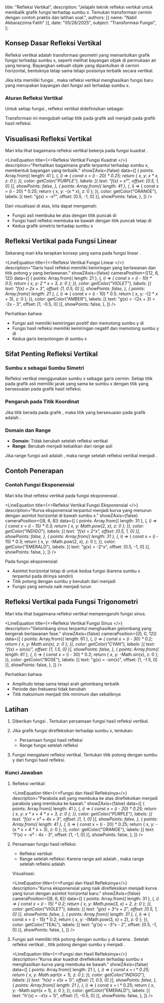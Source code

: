   title: "Refleksi Vertikal",
  description: "Jelajahi teknik refleksi vertikal untuk membalik grafik fungsi terhadap sumbu x. Temukan transformasi cermin dengan contoh praktis dan latihan soal.",
  authors: [{ name: "Nabil Akbarazzima Fatih" }],
  date: "05/26/2025",
  subject: "Transformasi Fungsi",
};


## Konsep Dasar Refleksi Vertikal

Refleksi vertikal adalah transformasi geometri yang memantulkan grafik fungsi terhadap sumbu x, seperti melihat bayangan objek di permukaan air yang tenang. Bayangkan sebuah objek yang dipantulkan di cermin horizontal, bentuknya tetap sama tetapi posisinya terbalik secara vertikal.

Jika kita memiliki fungsi <InlineMath math="f(x)" />, maka refleksi vertikal menghasilkan fungsi baru <InlineMath math="g(x) = -f(x)" /> yang merupakan bayangan dari fungsi asli terhadap sumbu x.

### Aturan Refleksi Vertikal

Untuk setiap fungsi <InlineMath math="f(x)" />, refleksi vertikal didefinisikan sebagai:

<BlockMath math="g(x) = -f(x)" />

Transformasi ini mengubah setiap titik <InlineMath math="(x, y)" /> pada grafik asli menjadi <InlineMath math="(x, -y)" /> pada grafik hasil refleksi.

## Visualisasi Refleksi Vertikal

Mari kita lihat bagaimana refleksi vertikal bekerja pada fungsi kuadrat <InlineMath math="f(x) = x^2" />.

<LineEquation
  title={<>Refleksi Vertikal Fungsi Kuadrat <InlineMath math="f(x) = x^2" /></>}
  description="Perhatikan bagaimana grafik terpantul terhadap sumbu x, membentuk bayangan yang terbalik."
  showZAxis={false}
  data={[
    {
      points: Array.from({ length: 41 }, (_, i) => {
        const x = (i - 20) * 0.25;
        return { x, y: x * x, z: 0 };
      }),
      color: getColor("PURPLE"),
      labels: [{ text: "f(x) = x²", offset: [0.5, 1, 0] }],
      showPoints: false,
    },
    {
      points: Array.from({ length: 41 }, (_, i) => {
        const x = (i - 20) * 0.25;
        return { x, y: -(x * x), z: 0 };
      }),
      color: getColor("ORANGE"),
      labels: [{ text: "g(x) = -x²", offset: [0.5, -1, 0] }],
      showPoints: false,
    },
  ]}
/>

Dari visualisasi di atas, kita dapat mengamati:
- Fungsi asli <InlineMath math="f(x) = x^2" /> membuka ke atas dengan titik puncak di <InlineMath math="(0, 0)" />
- Fungsi hasil refleksi <InlineMath math="g(x) = -x^2" /> membuka ke bawah dengan titik puncak tetap di <InlineMath math="(0, 0)" />
- Kedua grafik simetris terhadap sumbu x

## Refleksi Vertikal pada Fungsi Linear

Sekarang mari kita terapkan konsep yang sama pada fungsi linear <InlineMath math="f(x) = 2x + 3" />.

<LineEquation
  title={<>Refleksi Vertikal Fungsi Linear <InlineMath math="f(x) = 2x + 3" /></>}
  description="Garis hasil refleksi memiliki kemiringan yang berlawanan dan titik potong y yang berlawanan."
  showZAxis={false}
  cameraPosition={[12, 6, 12]}
  data={[
    {
      points: Array.from({ length: 21 }, (_, i) => {
        const x = (i - 10) * 0.5;
        return { x, y: 2 * x + 3, z: 0 };
      }),
      color: getColor("VIOLET"),
      labels: [{ text: "f(x) = 2x + 3", offset: [1, 0.5, 0] }],
      showPoints: false,
    },
    {
      points: Array.from({ length: 21 }, (_, i) => {
        const x = (i - 10) * 0.5;
        return { x, y: -(2 * x + 3), z: 0 };
      }),
      color: getColor("AMBER"),
      labels: [{ text: "g(x) = -(2x + 3) = -2x - 3", offset: [1, -0.5, 0] }],
      showPoints: false,
    },
  ]}
/>

Perhatikan bahwa:
- Fungsi asli <InlineMath math="f(x) = 2x + 3" /> memiliki kemiringan positif dan memotong sumbu y di <InlineMath math="(0, 3)" />
- Fungsi hasil refleksi <InlineMath math="g(x) = -2x - 3" /> memiliki kemiringan negatif dan memotong sumbu y di <InlineMath math="(0, -3)" />
- Kedua garis berpotongan di sumbu x

## Sifat Penting Refleksi Vertikal

### Sumbu x sebagai Sumbu Simetri

Refleksi vertikal menggunakan sumbu x sebagai garis cermin. Setiap titik pada grafik asli memiliki jarak yang sama ke sumbu x dengan titik yang bersesuaian pada grafik hasil refleksi.

### Pengaruh pada Titik Koordinat

Jika titik <InlineMath math="(a, b)" /> berada pada grafik <InlineMath math="f(x)" />, maka titik yang bersesuaian pada grafik <InlineMath math="-f(x)" /> adalah <InlineMath math="(a, -b)" />.

### Domain dan Range

- **Domain**: Tidak berubah setelah refleksi vertikal
- **Range**: Berubah menjadi kebalikan dari range asli

Jika range fungsi asli adalah <InlineMath math="[c, d]" />, maka range setelah refleksi vertikal menjadi <InlineMath math="[-d, -c]" />.

## Contoh Penerapan

### Contoh Fungsi Eksponensial

Mari kita lihat refleksi vertikal pada fungsi eksponensial <InlineMath math="f(x) = 2^x" />.

<LineEquation
  title={<>Refleksi Vertikal Fungsi Eksponensial <InlineMath math="f(x) = 2^x" /></>}
  description="Kurva eksponensial terpantul menjadi kurva yang menurun dengan asimtot horizontal di bawah sumbu x."
  showZAxis={false}
  cameraPosition={[8, 6, 8]}
  data={[
    {
      points: Array.from({ length: 31 }, (_, i) => {
        const x = (i - 15) * 0.3;
        return { x, y: Math.pow(2, x), z: 0 };
      }),
      color: getColor("INDIGO"),
      labels: [{ text: "f(x) = 2^x", offset: [0.5, 1, 0] }],
      showPoints: false,
    },
    {
      points: Array.from({ length: 31 }, (_, i) => {
        const x = (i - 15) * 0.3;
        return { x, y: -Math.pow(2, x), z: 0 };
      }),
      color: getColor("EMERALD"),
      labels: [{ text: "g(x) = -2^x", offset: [0.5, -1, 0] }],
      showPoints: false,
    },
  ]}
/>

Pada fungsi eksponensial:
- Asimtot horizontal tetap di <InlineMath math="y = 0" /> untuk kedua fungsi (karena sumbu x terpantul pada dirinya sendiri)
- Titik potong dengan sumbu y berubah dari <InlineMath math="(0, 1)" /> menjadi <InlineMath math="(0, -1)" />
- Fungsi yang semula naik menjadi turun

## Refleksi Vertikal pada Fungsi Trigonometri

Mari kita lihat bagaimana refleksi vertikal mempengaruhi fungsi sinus.

<LineEquation
  title={<>Refleksi Vertikal Fungsi Sinus <InlineMath math="f(x) = \sin(x)" /></>}
  description="Gelombang sinus terpantul menghasilkan gelombang yang bergerak berlawanan fase."
  showZAxis={false}
  cameraPosition={[0, 0, 12]}
  data={[
    {
      points: Array.from({ length: 61 }, (_, i) => {
        const x = (i - 30) * 0.2;
        return { x, y: Math.sin(x), z: 0 };
      }),
      color: getColor("CYAN"),
      labels: [{ text: "f(x) = sin(x)", offset: [1, 1.5, 0] }],
      showPoints: false,
    },
    {
      points: Array.from({ length: 61 }, (_, i) => {
        const x = (i - 30) * 0.2;
        return { x, y: -Math.sin(x), z: 0 };
      }),
      color: getColor("ROSE"),
      labels: [{ text: "g(x) = -sin(x)", offset: [1, -1.5, 0] }],
      showPoints: false,
    },
  ]}
/>

Perhatikan bahwa:
- Amplitudo tetap sama tetapi arah gelombang terbalik
- Periode dan frekuensi tidak berubah
- Titik maksimum menjadi titik minimum dan sebaliknya

## Latihan

1. Diberikan fungsi <InlineMath math="f(x) = x^2 + 4x + 3" />. Tentukan persamaan fungsi hasil refleksi vertikal.

2. Jika grafik fungsi <InlineMath math="g(x) = 3^x + 2" /> direfleksikan terhadap sumbu x, tentukan:
   - Persamaan fungsi hasil refleksi
   - Range fungsi setelah refleksi

3. Fungsi <InlineMath math="h(x) = \sqrt{x + 1}" /> mengalami refleksi vertikal. Tentukan titik potong dengan sumbu y dari fungsi hasil refleksi.

### Kunci Jawaban

1. Refleksi vertikal: <InlineMath math="f'(x) = -f(x) = -(x^2 + 4x + 3) = -x^2 - 4x - 3" />

   <LineEquation
     title={<>Fungsi <InlineMath math="f(x) = x^2 + 4x + 3" /> dan Hasil Refleksinya</>}
     description="Parabola asli yang membuka ke atas direfleksikan menjadi parabola yang membuka ke bawah."
     showZAxis={false}
     data={[
       {
         points: Array.from({ length: 41 }, (_, i) => {
           const x = (i - 20) * 0.25;
           return { x, y: x * x + 4 * x + 3, z: 0 };
         }),
         color: getColor("PURPLE"),
         labels: [{ text: "f(x) = x² + 4x + 3", offset: [1, 1, 0] }],
         showPoints: false,
       },
       {
         points: Array.from({ length: 41 }, (_, i) => {
           const x = (i - 20) * 0.25;
           return { x, y: -(x * x + 4 * x + 3), z: 0 };
         }),
         color: getColor("ORANGE"),
         labels: [{ text: "f'(x) = -x² - 4x - 3", offset: [1, -1, 0] }],
         showPoints: false,
       },
     ]}
   />

2. Persamaan fungsi hasil refleksi:
    
   - Refleksi vertikal: <InlineMath math="g'(x) = -(3^x + 2) = -3^x - 2" />
   - Range setelah refleksi: Karena range asli <InlineMath math="g(x) = 3^x + 2" /> adalah <InlineMath math="(2, \infty)" />, maka range setelah refleksi adalah <InlineMath math="(-\infty, -2)" />

   Visualisasi:

   <LineEquation
     title={<>Fungsi <InlineMath math="g(x) = 3^x + 2" /> dan Hasil Refleksinya</>}
     description="Kurva eksponensial yang naik direfleksikan menjadi kurva yang turun dengan asimtot horizontal baru."
     showZAxis={false}
     cameraPosition={[8, 6, 8]}
     data={[
       {
         points: Array.from({ length: 31 }, (_, i) => {
           const x = (i - 15) * 0.2;
           return { x, y: Math.pow(3, x) + 2, z: 0 };
         }),
         color: getColor("VIOLET"),
         labels: [{ text: "g(x) = 3^x + 2", offset: [0.5, 1, 0] }],
         showPoints: false,
       },
       {
         points: Array.from({ length: 31 }, (_, i) => {
           const x = (i - 15) * 0.2;
           return { x, y: -(Math.pow(3, x) + 2), z: 0 };
         }),
         color: getColor("TEAL"),
         labels: [{ text: "g'(x) = -3^x - 2", offset: [0.5, -1, 0] }],
         showPoints: false,
       },
     ]}
   />

3. Fungsi asli <InlineMath math="h(x) = \sqrt{x + 1}" /> memiliki titik potong dengan sumbu y di <InlineMath math="(0, 1)" /> karena <InlineMath math="h(0) = \sqrt{0 + 1} = 1" />.
   Setelah refleksi vertikal: <InlineMath math="h'(x) = -\sqrt{x + 1}" />, titik potong dengan sumbu y menjadi <InlineMath math="(0, -1)" />.

   <LineEquation
     title={<>Fungsi <InlineMath math="h(x) = \sqrt{x + 1}" /> dan Hasil Refleksinya</>}
     description="Kurva akar kuadrat direfleksikan terhadap sumbu x menghasilkan kurva yang membuka ke bawah."
     showZAxis={false}
     data={[
       {
         points: Array.from({ length: 21 }, (_, i) => {
           const x = i * 0.25;
           return { x, y: Math.sqrt(x + 1), z: 0 };
         }),
         color: getColor("INDIGO"),
         labels: [{ text: "h(x) = √(x + 1)", offset: [1, 0.5, 0] }],
         showPoints: false,
       },
       {
         points: Array.from({ length: 21 }, (_, i) => {
           const x = i * 0.25;
           return { x, y: -Math.sqrt(x + 1), z: 0 };
         }),
         color: getColor("EMERALD"),
         labels: [{ text: "h'(x) = -√(x + 1)", offset: [1, -0.5, 0] }],
         showPoints: false,
       },
     ]}
   />